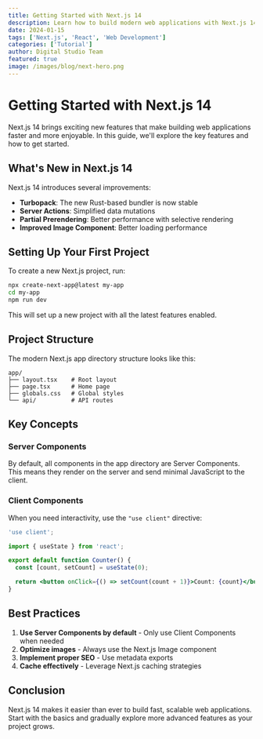 ```yaml
---
title: Getting Started with Next.js 14
description: Learn how to build modern web applications with Next.js 14 and its powerful features
date: 2024-01-15
tags: ['Next.js', 'React', 'Web Development']
categories: ['Tutorial']
author: Digital Studio Team
featured: true
image: /images/blog/next-hero.png
---
```


# Getting Started with Next.js 14

Next.js 14 brings exciting new features that make building web applications faster and more enjoyable. In this guide, we'll explore the key features and how to get started.

## What's New in Next.js 14

Next.js 14 introduces several improvements:

- **Turbopack**: The new Rust-based bundler is now stable
- **Server Actions**: Simplified data mutations
- **Partial Prerendering**: Better performance with selective rendering
- **Improved Image Component**: Better loading performance

## Setting Up Your First Project

To create a new Next.js project, run:

```bash
npx create-next-app@latest my-app
cd my-app
npm run dev
```

This will set up a new project with all the latest features enabled.

## Project Structure

The modern Next.js app directory structure looks like this:

```
app/
├── layout.tsx    # Root layout
├── page.tsx      # Home page
├── globals.css   # Global styles
└── api/          # API routes
```

## Key Concepts

### Server Components

By default, all components in the app directory are Server Components. This means they render on the server and send minimal JavaScript to the client.

### Client Components

When you need interactivity, use the `"use client"` directive:

```jsx
'use client';

import { useState } from 'react';

export default function Counter() {
  const [count, setCount] = useState(0);

  return <button onClick={() => setCount(count + 1)}>Count: {count}</button>;
}
```

## Best Practices

1. **Use Server Components by default** - Only use Client Components when needed
2. **Optimize images** - Always use the Next.js Image component
3. **Implement proper SEO** - Use metadata exports
4. **Cache effectively** - Leverage Next.js caching strategies

## Conclusion

Next.js 14 makes it easier than ever to build fast, scalable web applications. Start with the basics and gradually explore more advanced features as your project grows.
